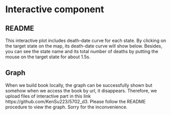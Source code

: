 
# Interactive component

## README

This interactive plot includes death-date curve for each state. By clicking on the target state on the map, its death-date curve will show below. Besides, you can see the state name and its total number of deaths by putting the mouse on the target state for about 1.5s.

## Graph
When we build book locally, the graph can be successfully shown but somehow when we access the book by url, it disappears. Therefore, we upload files of interactive part in this link https://github.com/KenSu223/5702_d3. Please follow the README procedure to view the graph. Sorry for the inconvenience.  

<html>
 
<head>
    <title>US Map</title>
    <meta charset="utf-8">
    <meta http-equiv="X-UA-Compatible" content="IE=edge">
    <meta name="viewport" content="width=device-width, initial-scale=1.0">
    <script type="text/javascript" src="http://d3js.org/d3.v5.js"></script>
    <script src="states.js"></script>
    <script src="death.js"></script>
    <script src="lines.js"></script>
</head>

 
<body>
    <script type="text/javascript">
    var width = 960;
    var height = 500;
    var svg = d3.select("body").append("svg")
        .attr("width", width)
        .attr("height", height)
        .attr("style", "margin: 20px auto;display: block;")
        .append("g");

    // var projection = d3.geo.albersUsa();
    var projection  = d3.geoAlbersUsa()
    // var path = d3.geo.path()
    var path = d3.geoPath()
        .projection(projection);
    var State2Lines = {};;
    drawMap(states,death)
    for(let i = 0;i<lines.length;i++){
        if(!State2Lines[lines[i].State]){
            State2Lines[lines[i].State] = {
                data:[]
            };
        }
        State2Lines[lines[i].State].data.push([lines[i].Date,parseInt(lines[i]['COVID-19 Deaths'])]);
        State2Lines[lines[i].State].maxDeath = parseInt(lines[i].ymax);
    }
    for(let key in State2Lines){
        State2Lines[key].data.sort()
    }

    function drawMap(states, death) {
        
        var State2Death = {};
        console.log(states)
        console.log(death)

        for (let i = death.length - 1; i >= 0; i--) {
            State2Death[death[i].region] = death[i].COVID_19_Deaths
        }
        
        var proMin = d3.min(death, function(d) { return d.COVID_19_Deaths; }),
            proMax = d3.max(death, function(d) { return d.COVID_19_Deaths; });

        var colorScale = d3.scaleLinear().domain([proMin, proMax]).range([0, 1])
        var compute = d3.interpolate('#EE0000', "#FFC079")


        var targetColor = function(target) {
            if(State2Death[target]){
                return compute(colorScale(State2Death[target]));
            }
            return "#F1E3D6";
        }
        svg.selectAll("path")
            .data(states.features)
            .enter().append("path")
            .attr("stroke", "#000")
            .attr("stroke-width", 1)
            .attr("fill", function(d, i) {
                return targetColor(d.properties.name);
            })
            .attr("d", path)
            .style("cursor","pointer")
            .on("mouseover", function(d, i) {
                d3.select(this).attr("fill", "yellow");
                d3.select(this).append("title")
                                .text("State: " + d.properties.name + "\nDeath: "+State2Death[d.properties.name]);
            })
            .on("mouseout", function(d, i) {
                d3.select(this).attr("fill", targetColor(d.properties.name));
                d3.select(this).select("title").remove();
            })
            .on("click",function(d,i){
                console.log(d)
                // lineSvg.remove()
                drawLine(d.properties.name)
            })
 
    }

    var lineSvg = d3.select("body").append("svg").attr("width", 850).attr("height", 550).attr("style", "margin: 20px auto;display: block;")
    
    var lineG = lineSvg.append("g");
    function drawLine(State){
        lineG.remove();
        lineG = lineSvg.append("g");
        
        const parseTime = d3.timeParse("%Y-%m-%d");
        // const parseTime = d3.time.format("%c").parse;
        let data = State2Lines[State].data;
        

        const x = d3.scaleTime()
        // const x = d3.time.scale()
                    .domain(
                        d3.extent(data, function (d) {
                            // console.log(d)
                            return parseTime(d[0]);
                        })
                    )
                    .rangeRound([0, 800]);

        const y = d3.scaleLinear()
        // const y = d3.scale.linear()
                    .domain(
                        d3.extent(data, function (d) {
                            return d[1];
                        })
                    )
                    .rangeRound([500, 0]);

        const line = d3.line()
                        .x(function (d) {
                            return x(parseTime(d[0]));
                        })
                        .y(function (d) {
                            return y(d[1]);
                        });


        lineG.append("g")
        .attr("transform", "translate(40," + 510 + ")")
        .call(d3.axisBottom(x));

        lineG.append("g")
        .attr("transform", `translate(${40},9)`)
        .call(d3.axisLeft(y))
        .append("text")
        .attr("fill", "#000")
        .attr("transform", "rotate(-90)")
        .attr("y", 6)
        .attr("dy", "0.71em")
        .attr("text-anchor", "end")
        .text("COVID-19 Deaths");


        lineG.append("path")
        .attr("transform", `translate(${40},10)`)
        .datum(data)
        .attr("fill", "none")
        .attr("stroke", "steelblue")
        .attr("stroke-width", 1.5)
        .attr("d", line);
        
        lineG
        .append("g")
        .selectAll("text")
        .data(data)
        .join("text")
        .attr("style","font-size:12px;")
        .attr("transform", d=>`translate(${x(parseTime(d[0]))+20},${y(d[1])+12})`)
        .text(d=>d[1])
    }

    </script>
</body>
 
</html>
